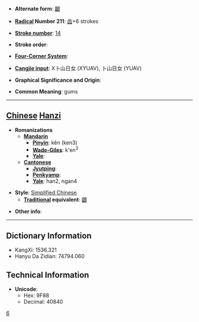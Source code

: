 * '''Alternate form''': [[齦]]

* '''[[Wiktionary:Chinese radical index| Radical]] Number 211''': [[Wiktionary:Chinese radical index 齿|齿]]+6 strokes

* '''[[Wiktionary:Chinese total strokes index|Stroke number]]''': [[Wiktionary:Chinese total strokes index 14|14]]

* '''Stroke order''': 

* '''[[Wiktionary:Chinese four corner index|Four-Corner System]]''': 

* '''[[Wiktionary:Chinese Cangjie index|Cangjie input]]''': X卜山日女 (XYUAV), 卜山日女 (YUAV)

* '''Graphical Significance and Origin''': 

* '''Common Meaning''': gums

----

== [[Chinese]] [[Hanzi]] ==

* '''Romanizations'''
** '''[[Mandarin]]'''
*** '''[[Pinyin]]''': kěn (ken3)
*** '''[[Wade-Giles]]''': k'en<sup>3</sup>
*** '''[[Yale]]''': 
** '''[[Cantonese]]'''
*** '''[[Jyutping]]''':
*** '''[[Penkyamp]]''': 
*** '''[[Yale]]''': han2, ngan4

* '''Style''': [[Simplified Chinese]] 
** '''[[Traditional Chinese|Traditional]] equivalent''': [[齦]]

* '''Other info''': 

----

== Dictionary Information ==

* KangXi: 1536.321
* Hanyu Da Zidian: 74794.060

== Technical Information ==

* '''Unicode''':
** Hex: 9F88
** Decimal: 40840
[[Category:⻮|6]]